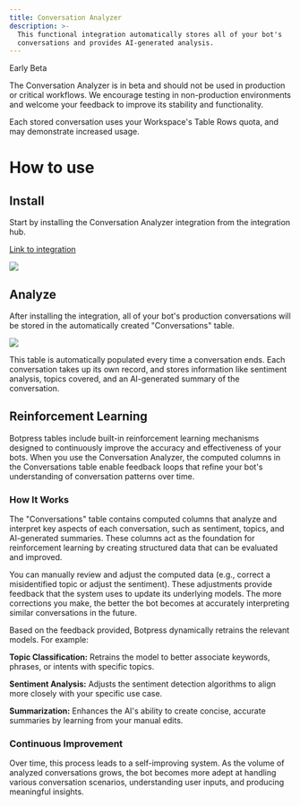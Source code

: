 ```yaml
---
title: Conversation Analyzer
description: >-
  This functional integration automatically stores all of your bot's
  conversations and provides AI-generated analysis.
---
```



<Warning>
Early Beta

The Conversation Analyzer is in beta and should not be used in production or critical workflows. We encourage testing in non-production environments and welcome your feedback to improve its stability and functionality.

Each stored conversation uses your Workspace's Table Rows quota, and may demonstrate increased usage.
</Warning>

# How to use

## Install

Start by installing the Conversation Analyzer integration from the integration hub.

[Link to integration](https://studio.botpress.cloud?exploreHub=1\&hubItemId=intver_01JFQPN3KKAX01TM7JQX171C58)

<Img src="./assets/conversation-analyzer.png" />

## Analyze

After installing the integration, all of your bot's production conversations will be stored in the automatically created "Conversations" table.

<Img src="./assets/conversation-analyzer-table.png" />

This table is automatically populated every time a conversation ends. Each conversation takes up its own record, and stores information like sentiment analysis, topics covered, and an AI-generated summary of the conversation.

## Reinforcement Learning

Botpress tables include built-in reinforcement learning mechanisms designed to continuously improve the accuracy and effectiveness of your bots. When you use the Conversation Analyzer, the computed columns in the Conversations table enable feedback loops that refine your bot's understanding of conversation patterns over time.

### How It Works

The "Conversations" table contains computed columns that analyze and interpret key aspects of each conversation, such as sentiment, topics, and AI-generated summaries. These columns act as the foundation for reinforcement learning by creating structured data that can be evaluated and improved.

You can manually review and adjust the computed data (e.g., correct a misidentified topic or adjust the sentiment). These adjustments provide feedback that the system uses to update its underlying models. The more corrections you make, the better the bot becomes at accurately interpreting similar conversations in the future.

Based on the feedback provided, Botpress dynamically retrains the relevant models. For example:

**Topic Classification:** Retrains the model to better associate keywords, phrases, or intents with specific topics.

**Sentiment Analysis:** Adjusts the sentiment detection algorithms to align more closely with your specific use case.

**Summarization:** Enhances the AI's ability to create concise, accurate summaries by learning from your manual edits.

### Continuous Improvement

Over time, this process leads to a self-improving system. As the volume of analyzed conversations grows, the bot becomes more adept at handling various conversation scenarios, understanding user inputs, and producing meaningful insights.
